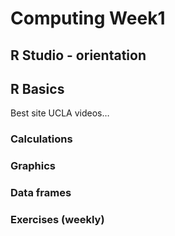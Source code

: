 # Computing Week1 {#computing01}

## R Studio - orientation  

## R Basics     

Best site UCLA   videos...  

### Calculations

### Graphics

### Data frames

### Exercises  (weekly)

